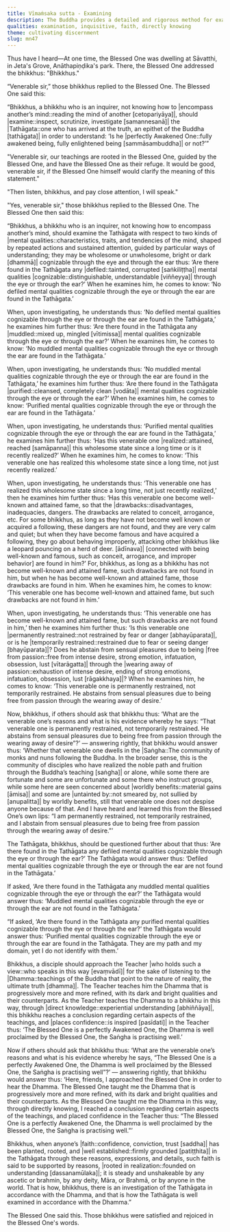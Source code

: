 ```yaml
---
title: Vīmaṁsaka sutta - Examining
description: The Buddha provides a detailed and rigorous method for examining a Teacher. By discerning the teacher’s mental qualities, through prolonged observation, questioning, and learning directly, one gradually realizes a certain aspect of the teaching and builds unshakeable confidence in both the teacher and the teachings.
qualities: examination, inquisitive, faith, directly knowing
theme: cultivating discernment
slug: mn47
---
```


Thus have I heard—At one time, the Blessed One was dwelling at Sāvatthi,  in Jeta's Grove, Anāthapiṇḍika's park. There, the Blessed One addressed the bhikkhus: "Bhikkhus."

“Venerable sir,” those bhikkhus replied to the Blessed One. The Blessed One said this:

“Bhikkhus, a bhikkhu who is an inquirer, not knowing how to |encompass another’s mind::reading the mind of another [cetopariyāya]|, should |examine::inspect, scrutinize, investigate [samannesanā]| the |Tathāgata::one who has arrived at the truth, an epithet of the Buddha [tathāgata]| in order to understand: ‘Is he |perfectly Awakened One::fully awakened being, fully enlightened being [sammāsambuddha]| or not?’”

"Venerable sir, our teachings are rooted in the Blessed One, guided by the Blessed One, and have the Blessed One as their refuge. It would be good, venerable sir, if the Blessed One himself would clarify the meaning of this statement."

"Then listen, bhikkhus, and pay close attention, I will speak."

"Yes, venerable sir," those bhikkhus replied to the Blessed One. The Blessed One then said this:

“Bhikkhus, a bhikkhu who is an inquirer, not knowing how to encompass another’s mind, should examine the Tathāgata with respect to two kinds of |mental qualities::characteristics, traits, and tendencies of the mind, shaped by repeated actions and sustained attention, guided by particular ways of understanding; they may be wholesome or unwholesome, bright or dark [dhammā]| cognizable through the eye and through the ear thus: ‘Are there found in the Tathāgata any |defiled::tainted, corrupted [saṅkiliṭṭha]| mental qualities |cognizable::distinguishable, understandable [viññeyya]| through the eye or through the ear?’ When he examines him, he comes to know: ‘No defiled mental qualities cognizable through the eye or through the ear are found in the Tathāgata.’

When, upon investigating, he understands thus: ‘No defiled mental qualities cognizable through the eye or through the ear are found in the Tathāgata,’ he examines him further thus: ‘Are there found in the Tathāgata any |muddled::mixed up, mingled [vītimissa]| mental qualities cognizable through the eye or through the ear?’ When he examines him, he comes to know: ‘No muddled mental qualities cognizable through the eye or through the ear are found in the Tathāgata.’

When, upon investigating, he understands thus: ‘No muddled mental qualities cognizable through the eye or through the ear are found in the Tathāgata,’ he examines him further thus: ‘Are there found in the Tathāgata |purified::cleansed, completely clean [vodāta]| mental qualities cognizable through the eye or through the ear?’ When he examines him, he comes to know: ‘Purified mental qualities cognizable through the eye or through the ear are found in the Tathāgata.’

When, upon investigating, he understands thus: ‘Purified mental qualities cognizable through the eye or through the ear are found in the Tathāgata,’ he examines him further thus: ‘Has this venerable one |realized::attained, reached [samāpanna]| this wholesome state since a long time or is it recently realized?’ When he examines him, he comes to know: ‘This venerable one has realized this wholesome state since a long time, not just recently realized.’

When, upon investigating, he understands thus: ‘This venerable one has realized this wholesome state since a long time, not just recently realized,’ then he examines him further thus: ‘Has this venerable one become well-known and attained fame, so that the |drawbacks::disadvantages, inadequacies, dangers. The drawbacks are related to conceit, arrogance, etc. For some bhikkhus, as long as they have not become well known or acquired a following, these dangers are not found, and they are very calm and quiet; but when they have become famous and have acquired a following, they go about behaving improperly, attacking other bhikkhus like a leopard pouncing on a herd of deer. [ādīnava]| [connected with being well-known and famous, such as conceit, arrogance, and improper behavior] are found in him?’ For, bhikkhus, as long as a bhikkhu has not become well-known and attained fame, such drawbacks are not found in him, but when he has become well-known and attained fame, those drawbacks are found in him. When he examines him, he comes to know: ‘This venerable one has become well-known and attained fame, but such drawbacks are not found in him.’

When, upon investigating, he understands thus: ‘This venerable one has become well-known and attained fame, but such drawbacks are not found in him,’ then he examines him further thus: ‘Is this venerable one |permanently restrained::not restrained by fear or danger [abhayūparata]|, or is he |temporarily restrained::restrained due to fear or seeing danger [bhayūparata]|? Does he abstain from sensual pleasures due to being |free from passion::free from intense desire, strong emotion, infatuation, obsession, lust [vītarāgatta]| through the |wearing away of passion::exhaustion of intense desire, ending of strong emotions, infatuation, obsession, lust [rāgakkhaya]|? When he examines him, he comes to know: ‘This venerable one is permanently restrained, not temporarily restrained. He abstains from sensual pleasures due to being free from passion through the wearing away of desire.’

Now, bhikkhus, if others should ask that bhikkhu thus: ‘What are the venerable one’s reasons and what is his evidence whereby he says: “That venerable one is permanently restrained, not temporarily restrained. He abstains from sensual pleasures due to being free from passion through the wearing away of desire”?’ — answering rightly, that bhikkhu would answer thus: ‘Whether that venerable one dwells in the |Saṅgha::The community of monks and nuns following the Buddha. In the broader sense, this is the community of disciples who have realized the noble path and fruition through the Buddha’s teaching [saṅgha]| or alone, while some there are fortunate and some are unfortunate and some there who instruct groups, while some here are seen concerned about |worldly benefits::material gains [āmisa]| and some are |untainted by::not smeared by, not sullied by [anupalitta]| by worldly benefits, still that venerable one does not despise anyone because of that. And I have heard and learned this from the Blessed One’s own lips: “I am permanently restrained, not temporarily restrained, and I abstain from sensual pleasures due to being free from passion through the wearing away of desire.”’

The Tathāgata, bhikkhus, should be questioned further about that thus: ‘Are there found in the Tathāgata any defiled mental qualities cognizable through the eye or through the ear?’ The Tathāgata would answer thus: ‘Defiled mental qualities cognizable through the eye or through the ear are not found in the Tathāgata.’

If asked, ‘Are there found in the Tathāgata any muddled mental qualities cognizable through the eye or through the ear?’ the Tathāgata would answer thus: ‘Muddled mental qualities cognizable through the eye or through the ear are not found in the Tathāgata.’

“If asked, ‘Are there found in the Tathāgata any purified mental qualities cognizable through the eye or through the ear?’ the Tathāgata would answer thus: ‘Purified mental qualities cognizable through the eye or through the ear are found in the Tathāgata. They are my path and my domain, yet I do not identify with them.’

Bhikkhus, a disciple should approach the Teacher |who holds such a view::who speaks in this way [evaṃvādī]| for the sake of listening to the |Dhamma::teachings of the Buddha that point to the nature of reality, the ultimate truth [dhamma]|. The Teacher teaches him the Dhamma that is progressively more and more refined, with its dark and bright qualities and their counterparts. As the Teacher teaches the Dhamma to a bhikkhu in this way, through |direct knowledge::experiential understanding [abhiññāya]|, this bhikkhu reaches a conclusion regarding certain aspects of the teachings, and |places confidence::is inspired [pasīdati]| in the Teacher thus: ‘The Blessed One is a perfectly Awakened One, the Dhamma is well proclaimed by the Blessed One, the Saṅgha is practising well.’

Now if others should ask that bhikkhu thus: ‘What are the venerable one’s reasons and what is his evidence whereby he says, “The Blessed One is a perfectly Awakened One, the Dhamma is well proclaimed by the Blessed One, the Saṅgha is practising well”?’ — answering rightly, that bhikkhu would answer thus: ‘Here, friends, I approached the Blessed One in order to hear the Dhamma. The Blessed One taught me the Dhamma that is progressively more and more refined, with its dark and bright qualities and their counterparts. As the Blessed One taught me the Dhamma in this way, through directly knowing, I reached a conclusion regarding certain aspects of the teachings, and placed confidence in the Teacher thus: “The Blessed One is a perfectly Awakened One, the Dhamma is well proclaimed by the Blessed One, the Saṅgha is practising well.”’

Bhikkhus, when anyone’s |faith::confidence, conviction, trust [saddha]| has been planted, rooted, and |well established::firmly grounded [patiṭṭhita]| in the Tathāgata through these reasons, expressions, and details, such faith is said to be supported by reasons, |rooted in realization::founded on understanding [dassanamūlaka]|; it is steady and unshakeable by any ascetic or brahmin, by any deity, Māra, or Brahmā, or by anyone in the world. That is how, bhikkhus, there is an investigation of the Tathāgata in accordance with the Dhamma, and that is how the Tathāgata is well examined in accordance with the Dhamma.”

The Blessed One said this. Those bhikkhus were satisfied and rejoiced in the Blessed One's words.